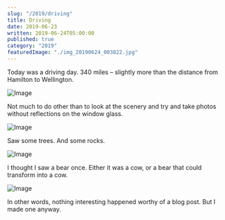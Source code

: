 ```yaml
---
slug: "/2019/driving"
title: Driving
date: 2019-06-23
written: 2019-06-24T05:00:00
published: true
category: "2019"
featuredImage: "./img_20190624_003822.jpg"
---
```


Today was a driving day. 340 miles – slightly more than the distance from Hamilton to Wellington.

![Image](./img_20190624_003127.jpg)

Not much to do other than to look at the scenery and try and take photos without reflections on the window glass.

![Image](./img_20190624_003822.jpg)

Saw some trees. And some rocks.

![Image](./img_20190624_024357.jpg)

I thought I saw a bear once. Either it was a cow, or a bear that could transform into a cow.

![Image](./img_20190624_032559.jpg)

In other words, nothing interesting happened worthy of a blog post. But I made one anyway.